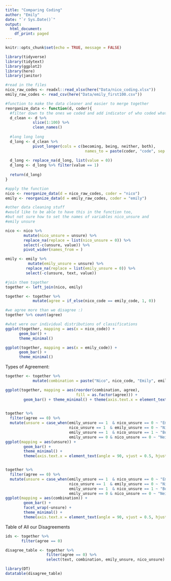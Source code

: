 ```yaml
---
title: "Comparing Coding"
author: "Emily"
date: "`r Sys.Date()`"
output:
  html_document:
    df_print: paged
---
```


```r
knitr::opts_chunk$set(echo = TRUE, message = FALSE)
```

```r
library(tidyverse)
library(tidytext)
library(ggplot2)
library(here)
library(janitor)

#read in the files
nico_raw_codes <- readxl::read_xlsx(here("Data/nico_coding.xlsx"))
emily_raw_codes <- read_csv(here("Data/emily_first100.csv"))

#function to make the data cleaner and easier to merge together
reorganize_data <- function(d, coder){
  #filter down to the ones we coded and add indicator of who coded what
  d_clean <- d %>% 
            slice(1:100) %>% 
            clean_names()
  
  #long long long 
  d_long <- d_clean %>% 
            pivot_longer(cols = c(becoming, being, neither, both), 
                                   names_to = paste(coder, "code", sep = "_"))
  
  d_long <- replace_na(d_long, list(value = 0))
  d_long <- d_long %>% filter(value == 1)
  
  return(d_long)
}

#apply the function
nico <- reorganize_data(d = nico_raw_codes, coder = "nico")
emily <- reorganize_data(d = emily_raw_codes, coder = "emily")

#other data cleaning stuff
#would like to be able to have this in the function too, 
#but not sure how to set the names of variables nico_unsure and
#emily unsure 

nico <- nico %>% 
        mutate(nico_unsure = unsure) %>% 
        replace_na(replace = list(nico_unsure = 0)) %>% 
        select(-c(unsure, value)) %>% 
        pivot_wider(names_from = )

emily <- emily %>% 
          mutate(emily_unsure = unsure) %>% 
         replace_na(replace = list(emily_unsure = 0)) %>% 
         select(-c(unsure, text, value))

#join them together 
together <- left_join(nico, emily)

together <- together %>% 
            mutate(agree = if_else(nico_code == emily_code, 1, 0))

#we agree more than we disagree :) 
together %>% count(agree)
```

```r
#what were our individual distributions of classifications
ggplot(together, mapping = aes(x = nico_code)) + 
      geom_bar() + 
      theme_minimal()

ggplot(together, mapping = aes(x = emily_code)) + 
      geom_bar() + 
      theme_minimal()
```

Types of Agreement: 
```r
together <- together %>% 
            mutate(combination = paste("Nico", nico_code, "Emily", emily_code, sep = " "))

ggplot(together, mapping = aes(reorder(combination, agree), 
                               fill = as.factor(agree))) + 
        geom_bar() + theme_minimal() + theme(axis.text.x = element_text(angle = 90, vjust = 0.5, hjust=1))
        
```
```r
together %>% 
  filter(agree == 0) %>% 
  mutate(unsure = case_when(emily_unsure == 1  & nico_unsure == 0 ~ "Emily Unsure",
                            nico_unsure == 1  & emily_unsure == 0 ~ "Nico Unsure",
                            emily_unsure == 1  & nico_unsure == 1 ~ "Both Unsure",
                            emily_unsure == 0 & nico_unsure == 0 ~ "Neither Unsure")) %>% 
ggplot(mapping = aes(unsure)) + 
        geom_bar() + 
        theme_minimal() + 
        theme(axis.text.x = element_text(angle = 90, vjust = 0.5, hjust=1))


together %>% 
  filter(agree == 0) %>% 
  mutate(unsure = case_when(emily_unsure == 1  & nico_unsure == 0 ~ "Emily Unsure",
                            nico_unsure == 1  & emily_unsure == 0 ~ "Nico Unsure",
                            emily_unsure == 1  & nico_unsure == 1 ~ "Both Unsure",
                            emily_unsure == 0 & nico_unsure == 0 ~ "Neither Unsure")) %>% 
ggplot(mapping = aes(combination)) + 
        geom_bar() + 
        facet_wrap(~unsure) + 
        theme_minimal() + 
        theme(axis.text.x = element_text(angle = 90, vjust = 0.5, hjust=1))
```

Table of All our Disagreements
```r
ids <- together %>% 
       filter(agree == 0)

disagree_table <- together %>% 
                  filter(agree == 0) %>% 
                  select(text, combination, emily_unsure, nico_unsure)

library(DT)
datatable(disagree_table)
```

